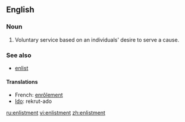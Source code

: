 ==English==

===Noun===
{{en-noun}}

# Voluntary service based on an individuals' desire to serve a cause.

===See also===
* [[enlist]]

====Translations====
{{rfc-level|Translations at L4+ not in L3 POS section}}

*French: [[enrôlement]] {{m}}
*[[Ido]]: rekrut-ado

[[ru:enlistment]]
[[vi:enlistment]]
[[zh:enlistment]]